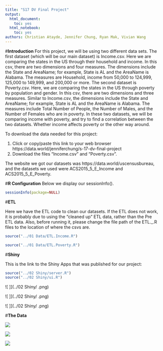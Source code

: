 ```yaml
---
title: "S17 DV Final Project"
output:
  html_document:
    toc: yes
  html_notebook:
    toc: yes
authors: Christian Atayde, Jennifer Chung, Ryan Mak, Vivian Wang
---
```


#**Introduction**
For this project, we will be using two different data sets.
The first dataset (which will be our main dataset) is Income.csv. Here we are comparing the states in the US through their household and income. In this csv, there are two dimensions and four measures. The dimensions include the State and AreaName; for example, State is AL and the AreaName is Alabama. The measures are Household, income from 50,000 to 124,999, 125,000 to 149,999, and 200,000 or more.
The second dataset is Poverty.csv. Here, we are comparing the states in the US through poverty by population and gender. In this csv, there are two dimensions and three measures. Similar to Income.csv, the dimensions include the State and AreaName; for example, State is AL and the AreaName is Alabama. The measures include Total Number of People, the Number of Males, and the Number of Females who are in poverty.
In these two datasets, we will be comparing income with poverty, and try to find a correlation between the two datasets. Whether income affects poverty or the other way around.

To download the data needed for this project:

1. Click or copy/paste this link to your web browser https://data.world/jenniferchung/s-17-dv-final-project
2. Download the files "Income.csv" and "Poverty.csv".

The website we got our datasets was https://data.world/uscensusbureau, and the datasets we used were ACS2015_5_E_Income and ACS2015_5_E_Poverty.

#**R Configuration**
Below we display our sessionInfo(). 

```r
sessionInfo(package=NULL)
```

#**ETL**

Here we have the ETL code to clean our datasets. If the ETL does not work, it is probably due to using the "cleaned up" ETL data, rather than the Pre ETL data. Also, before running it, please change the file path of the ETL._.R files to the location of where the csvs are.

```r
source("../01 Data/ETL.Income.R")
```

```r
source("../01 Data/ETL.Poverty.R")
```

#**Shiny**

This is the link to the Shiny Apps that was published for our project: 

```r
source("../02 Shiny/server.R")
source("../02 Shiny/ui.R")
```

![ ]](../02 Shiny/ .png)


![ ]](../02 Shiny/ .png)


![ ]](../02 Shiny/ .png)

#**The Data**

![ ](../03 Visualization/ .png)


![ ](../03 Visualization/ .png)


![ ](../03 Visualization/ .png)